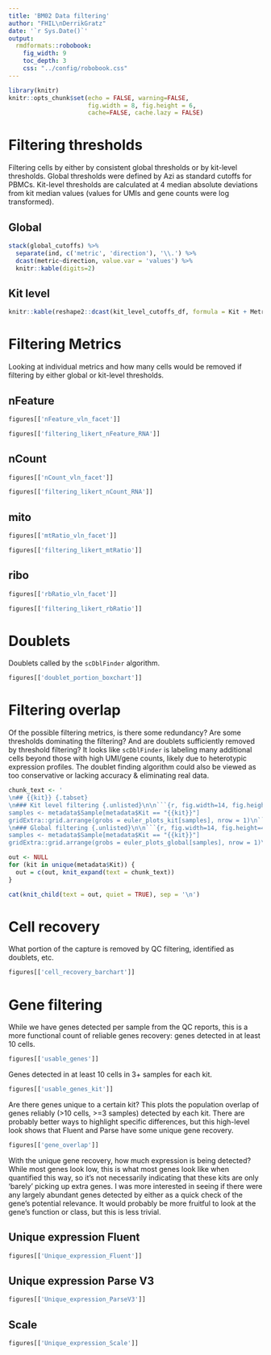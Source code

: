 ```yaml
---
title: 'BM02 Data filtering'
author: "FHIL\nDerrikGratz"
date: '`r Sys.Date()`'
output: 
  rmdformats::robobook:
    fig_width: 9
    toc_depth: 3
    css: "../config/robobook.css"
---
```


```r
library(knitr)
knitr::opts_chunk$set(echo = FALSE, warning=FALSE,
                      fig.width = 8, fig.height = 6,
                      cache=FALSE, cache.lazy = FALSE) 
```

# Filtering thresholds

Filtering cells by either by consistent global thresholds or by kit-level thresholds.
Global thresholds were defined by Azi as standard cutoffs for PBMCs. 
Kit-level thresholds are calculated at 4 median absolute deviations from kit median values (values for UMIs and gene counts were log transformed).   

## Global

```r
stack(global_cutoffs) %>%
  separate(ind, c('metric', 'direction'), '\\.') %>%
  dcast(metric~direction, value.var = 'values') %>%
  knitr::kable(digits=2)
```

## Kit level

```r
knitr::kable(reshape2::dcast(kit_level_cutoffs_df, formula = Kit + Metric ~ Direction) %>% arrange(Metric), digits = 2)
```

# Filtering Metrics

Looking at individual metrics and how many cells would be removed if filtering by
either global or kit-level thresholds. 

## nFeature

:::: {class='fluid-row'}

::: {class='col-md-6'}

```r
figures[['nFeature_vln_facet']]
```

:::

::: {class='col-md-6'}

```r
figures[['filtering_likert_nFeature_RNA']]
```

:::

::::

## nCount

:::: {class='fluid-row'}

::: {class='col-md-6'}

```r
figures[['nCount_vln_facet']]
```

:::

::: {class='col-md-6'}

```r
figures[['filtering_likert_nCount_RNA']]
```

:::

::::

## mito

:::: {class='fluid-row'}

::: {class='col-md-6'}

```r
figures[['mtRatio_vln_facet']]
```

:::

::: {class='col-md-6'}

```r
figures[['filtering_likert_mtRatio']]
```

:::

::::

## ribo

:::: {class='fluid-row'}

::: {class='col-md-6'}

```r
figures[['rbRatio_vln_facet']]
```

:::

::: {class='col-md-6'}

```r
figures[['filtering_likert_rbRatio']]
```

:::

::::

# Doublets

Doublets called by the `scDblFinder` algorithm.

```r
figures[['doublet_portion_boxchart']]
```

# Filtering overlap {.tabset}

Of the possible filtering metrics, is there some redundancy? 
Are some thresholds dominating the filtering?
And are doublets sufficiently removed by threshold filtering? 
It looks like `scDblFinder` is labeling many additional cells beyond those with 
high UMI/gene counts, likely due to heterotypic expression profiles. 
The doublet finding algorithm could also be viewed as too conservative or lacking accuracy & eliminating real data. 

```r
chunk_text <- '
\n## {{kit}} {.tabset}
\n### Kit level filtering {.unlisted}\n\n```{r, fig.width=14, fig.height=4.5}
samples <- metadata$Sample[metadata$Kit == "{{kit}}"]
gridExtra::grid.arrange(grobs = euler_plots_kit[samples], nrow = 1)\n```
\n### Global filtering {.unlisted}\n\n```{r, fig.width=14, fig.height=4.5}
samples <- metadata$Sample[metadata$Kit == "{{kit}}"]
gridExtra::grid.arrange(grobs = euler_plots_global[samples], nrow = 1)\n```\n'
```


```r
out <- NULL
for (kit in unique(metadata$Kit)) {
  out = c(out, knit_expand(text = chunk_text))
}

cat(knit_child(text = out, quiet = TRUE), sep = '\n')
```

# Cell recovery

What portion of the capture is removed by QC filtering, identified as doublets, etc.

```r
figures[['cell_recovery_barchart']]
```

# Gene filtering

While we have genes detected per sample from the QC reports, this is a more functional count of reliable genes recovery: 
genes detected in at least 10 cells.

```r
figures[['usable_genes']]
```

Genes detected in at least 10 cells in 3+ samples for each kit.

```r
figures[['usable_genes_kit']]
```

Are there genes unique to a certain kit? This plots the population overlap of genes reliably (>10 cells, >=3 samples) 
detected by each kit. There are probably better ways to highlight specific differences, but this high-level look shows that
Fluent and Parse have some unique gene recovery.

```r
figures[['gene_overlap']]
```

With the unique gene recovery, how much expression is being detected? While most genes look low, this is what most genes look like when quantified this way, so it's not necessarily indicating that these kits are only 'barely' picking up extra genes. I was more interested in seeing if there were any largely abundant genes detected by either as a quick check of the gene's potential relevance. It would probably be more fruitful to look at the gene's
function or class, but this is less trivial.

## Unique expression Fluent

```r
figures[['Unique_expression_Fluent']]
```

## Unique expression Parse V3

```r
figures[['Unique_expression_ParseV3']]
```

## Scale

```r
figures[['Unique_expression_Scale']]
```
